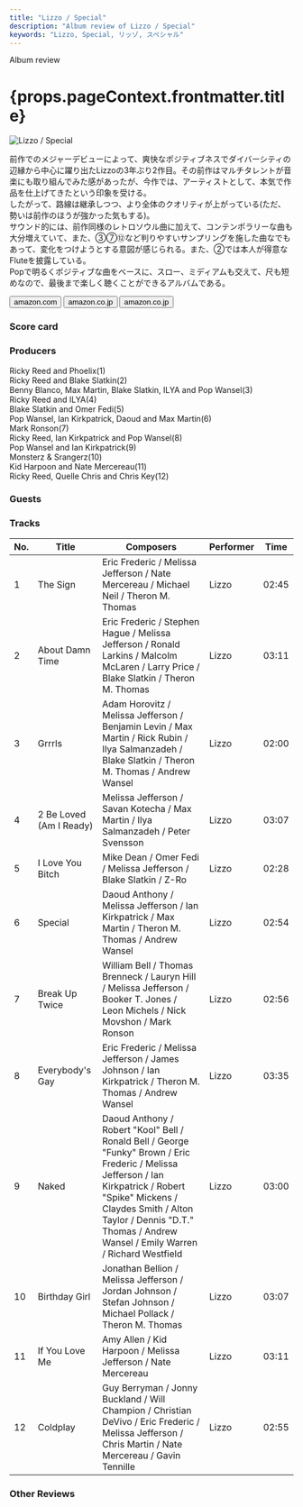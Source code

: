 ```yaml
---
title: "Lizzo / Special"
description: "Album review of Lizzo / Special"
keywords: "Lizzo, Special, リッゾ, スペシャル"
---
```






<p className="largeP">Album review</p>
<h1 className="h1--no--margin">{props.pageContext.frontmatter.title}</h1>

<Row  className="image-card-group">
	<Column colMd={3} colLg={4} noGutterMdLeft="">
       <ImageCard>

![Lizzo / Special](../../images/cd/lizzo2L.jpg)

</ImageCard>
	</Column>
	<Column colMd={4} colLg={8} noGutterMdLeft="">
	<p>
		前作でのメジャーデビューによって、爽快なポジティブネスでダイバーシティの辺縁から中心に躍り出たLizzoの3年ぶり2作目。その前作はマルチタレントが音楽にも取り組んでみた感があったが、今作では、アーティストとして、本気で作品を仕上げてきたという印象を受ける。
		<br/>したがって、路線は継承しつつ、より全体のクオリティが上がっている(ただ、勢いは前作のほうが強かった気もする)。
		<br/>サウンド的には、前作同様のレトロソウル曲に加えて、コンテンポラリーな曲も大分増えていて、また、③⑦⑫など判りやすいサンプリングを施した曲なでもあって、変化をつけようとする意図が感じられる。また、②では本人が得意なFluteを披露している。
		<br/>Popで明るくポジティブな曲をベースに、スロー、ミディアムも交えて、尺も短めなので、最後まで楽しく聴くことができるアルバムである。
	</p>
	<div>
	  <Button className="button-right-mergin"  href="https://amzn.to/3jq7mze" renderIcon={ArrowUpRight} size='sm' kind='primary'>
      amazon.com
    </Button>
    <Button className="button-right-mergin"  href="https://amzn.to/3jq7mze" renderIcon={ArrowUpRight} size='sm' kind='secondary'>
      amazon.co.jp
    </Button>
		<Button className="button-right-mergin"  href="https://apple.co/3GhD0bh" renderIcon={ArrowUpRight} size='sm' kind='secondary'>
      amazon.co.jp
    </Button>
		<AdvJS2/>
	</div>
	</Column>
</Row>
<Row >
	<Column colMd={4} colLg={4} noGutterMdLeft="">
<div>
  <h3>Score card</h3>
	<SliderJS1 value="4" />
  <SliderJS2 value="3" />
	<SliderJS3 value="1" />
  <SliderJS4 value="9" />
</div>
</Column>
<Column colMd={8} colLg={8} noGutterMdLeft="">
<div>
<h3>Producers</h3>
<p>
	Ricky Reed and Phoelix(1)
	<br/>Ricky Reed and Blake Slatkin(2)
	<br/>Benny Blanco, Max Martin, Blake Slatkin, ILYA and Pop Wansel(3)
	<br/>Ricky Reed and ILYA(4)
	<br/>Blake Slatkin and Omer Fedi(5)
	<br/>Pop Wansel, Ian Kirkpatrick, Daoud and Max Martin(6)
	<br/>Mark Ronson(7)
	<br/>Ricky Reed, Ian Kirkpatrick and Pop Wansel(8)
	<br/>Pop Wansel and Ian Kirkpatrick(9)
	<br/>Monsterz & Srangerz(10)
	<br/>Kid Harpoon and Nate Mercereau(11)
	<br/>Ricky Reed, Quelle Chris and Chris Key(12)
</p>
<h3>Guests</h3>
<p>
</p>
</div>
</Column>
</Row>

<h3>Tracks</h3>

| No. | Title                   | Composers                                                                                                                                                                                                                                                       | Performer | Time  |
| --- | ----------------------- | --------------------------------------------------------------------------------------------------------------------------------------------------------------------------------------------------------------------------------------------------------------- | --------- | ----- |
| 1   | The Sign                | Eric Frederic / Melissa Jefferson / Nate Mercereau / Michael Neil / Theron M. Thomas                                                                                                                                                                            | Lizzo     | 02:45 |
| 2   | About Damn Time         | Eric Frederic / Stephen Hague / Melissa Jefferson / Ronald Larkins / Malcolm McLaren / Larry Price / Blake Slatkin / Theron M. Thomas                                                                                                                           | Lizzo     | 03:11 |
| 3   | Grrrls                  | Adam Horovitz / Melissa Jefferson / Benjamin Levin / Max Martin / Rick Rubin / Ilya Salmanzadeh / Blake Slatkin / Theron M. Thomas / Andrew Wansel                                                                                                              | Lizzo     | 02:00 |
| 4   | 2 Be Loved (Am I Ready) | Melissa Jefferson / Savan Kotecha / Max Martin / Ilya Salmanzadeh / Peter Svensson                                                                                                                                                                              | Lizzo     | 03:07 |
| 5   | I Love You Bitch        | Mike Dean / Omer Fedi / Melissa Jefferson / Blake Slatkin / Z-Ro                                                                                                                                                                                                | Lizzo     | 02:28 |
| 6   | Special                 | Daoud Anthony / Melissa Jefferson / Ian Kirkpatrick / Max Martin / Theron M. Thomas / Andrew Wansel                                                                                                                                                             | Lizzo     | 02:54 |
| 7   | Break Up Twice          | William Bell / Thomas Brenneck / Lauryn Hill / Melissa Jefferson / Booker T. Jones / Leon Michels / Nick Movshon / Mark Ronson                                                                                                                                  | Lizzo     | 02:56 |
| 8   | Everybody's Gay         | Eric Frederic / Melissa Jefferson / James Johnson / Ian Kirkpatrick / Theron M. Thomas / Andrew Wansel                                                                                                                                                          | Lizzo     | 03:35 |
| 9   | Naked                   | Daoud Anthony / Robert "Kool" Bell / Ronald Bell / George "Funky" Brown / Eric Frederic / Melissa Jefferson / Ian Kirkpatrick / Robert "Spike" Mickens / Claydes Smith / Alton Taylor / Dennis "D.T." Thomas / Andrew Wansel / Emily Warren / Richard Westfield | Lizzo     | 03:00 |
| 10  | Birthday Girl           | Jonathan Bellion / Melissa Jefferson / Jordan Johnson / Stefan Johnson / Michael Pollack / Theron M. Thomas                                                                                                                                                     | Lizzo     | 03:07 |
| 11  | If You Love Me          | Amy Allen / Kid Harpoon / Melissa Jefferson / Nate Mercereau                                                                                                                                                                                                    | Lizzo     | 03:11 |
| 12  | Coldplay                | Guy Berryman / Jonny Buckland / Will Champion / Christian DeVivo / Eric Frederic / Melissa Jefferson / Chris Martin / Nate Mercereau / Gavin Tennille                                                                                                           | Lizzo     | 02:55 |

<h3>Other Reviews</h3>

<Row>
  <Column colMd={3} colLg={3} noGutterMdLeft>
    <Review1 />
  </Column>
</Row>

<AdvJS3/>